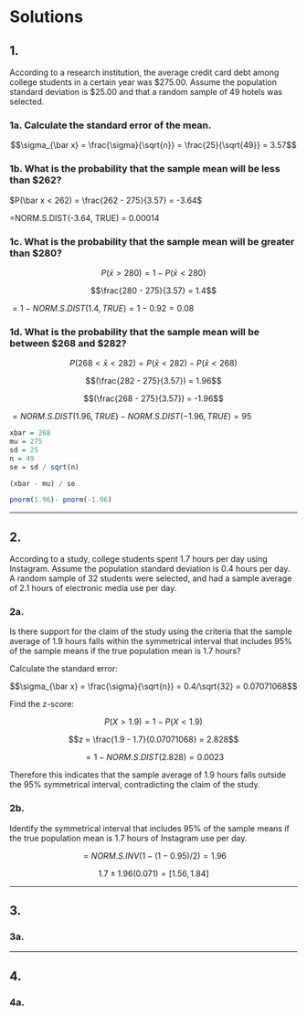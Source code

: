 # Solutions

## 1. 

According to a research institution, the average credit card debt among college
students in a certain year was \$275.00. Assume the population standard
deviation is \$25.00 and that a random sample of 49 hotels was selected.

### 1a. Calculate the standard error of the mean.

$$\sigma_{\bar x} = \frac{\sigma}{\sqrt{n}} = \frac{25}{\sqrt{49}} = 3.57$$

### 1b. What is the probability that the sample mean will be less than \$262?

$P(\bar x < 262) = \frac{262 - 275}{3.57} = -3.64$

=NORM.S.DIST(-3.64, TRUE) = 0.00014

### 1c. What is the probability that the sample mean will be greater than \$280?

$$P(\bar x >280)=1 - P(\bar x < 280)$$

$$\frac{280 - 275}{3.57} = 1.4$$

$=1 - NORM.S.DIST(1.4, TRUE) = 1 - 0.92 = 0.08$

### 1d. What is the probability that the sample mean will be between \$268 and \$282? 

$$P(268 < \bar x < 282) = P(\bar x < 282) - P(\bar x < 268)$$

$$(\frac{282 - 275}{3.57}) = 1.96$$

$$(\frac{268 - 275}{3.57}) = -1.96$$

$=NORM.S.DIST(1.96, TRUE) - NORM.S.DIST(-1.96, TRUE)= 95$

```r
xbar = 268
mu = 275
sd = 25
n = 49
se = sd / sqrt(n)

(xbar - mu) / se

pnorm(1.96)- pnorm(-1.96)
```

***

## 2. 

According to a study, college students spent 1.7 hours per day using Instagram.
Assume the population standard deviation is 0.4 hours per day. A random sample
of 32 students were selected, and had a sample average of 2.1 hours of
electronic media use per day.

### 2a. 

Is there support for the claim of the study using the criteria that the sample
average of 1.9 hours falls within the symmetrical interval that includes 95% of
the sample means if the true population mean is 1.7 hours?


Calculate the standard error:

$$\sigma_{\bar x} = \frac{\sigma}{\sqrt{n}} = 0.4/\sqrt{32} = 0.07071068$$

Find the z-score:

$$P(X > 1.9) = 1 - P(X< 1.9)$$

$$z = \frac{1.9 - 1.7}{0.07071068} = 2.828$$

$$=1-NORM.S.DIST(2.828) = 0.0023$$

Therefore this indicates that the sample average of 1.9 hours falls outside the
95% symmetrical interval, contradicting the claim of the study.

### 2b.

Identify the symmetrical interval that includes 95% of the sample means if the
true population mean is 1.7 hours of Instagram use per day.

$$=NORM.S.INV(1-(1-0.95)/2) = 1.96$$

$$1.7 \pm 1.96(0.071) = [1.56, 1.84]$$

***

## 3. 

### 3a. 

***

## 4. 

### 4a. 

